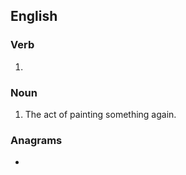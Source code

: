 ==English==

===Verb===
{{head|en|present participle}}

# {{present participle of|repaint|lang=en|nocat=1}}

===Noun===
{{en-noun}}

# The act of painting something again.

===Anagrams===
* {{l|en|pertaining}}